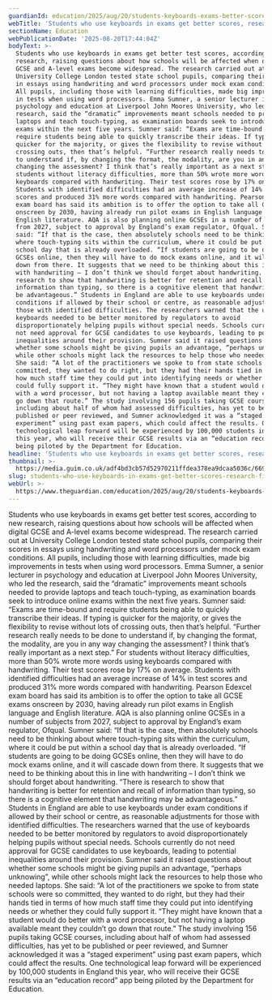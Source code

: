 ```yaml
---
guardianId: education/2025/aug/20/students-keyboards-exams-better-scores-research
webTitle: 'Students who use keyboards in exams get better scores, research finds'
sectionName: Education
webPublicationDate: '2025-08-20T17:44:04Z'
bodyText: >-
  Students who use keyboards in exams get better test scores, according to new
  research, raising questions about how schools will be affected when digital
  GCSE and A-level exams become widespread. The research carried out at
  University College London tested state school pupils, comparing their scores
  in essays using handwriting and word processors under mock exam conditions.
  All pupils, including those with learning difficulties, made big improvements
  in tests when using word processors. Emma Sumner, a senior lecturer in
  psychology and education at Liverpool John Moores University, who led the
  research, said the “dramatic” improvements meant schools needed to provide
  laptops and teach touch-typing, as examination boards seek to introduce online
  exams within the next five years. Sumner said: “Exams are time-bound and
  require students being able to quickly transcribe their ideas. If typing is
  quicker for the majority, or gives the flexibility to revise without lots of
  crossing outs, then that’s helpful. “Further research really needs to be done
  to understand if, by changing the format, the modality, are you in any way
  changing the assessment? I think that’s really important as a next step.” For
  students without literacy difficulties, more than 50% wrote more words using
  keyboards compared with handwriting. Their test scores rose by 17% on average.
  Students with identified difficulties had an average increase of 14% in test
  scores and produced 31% more words compared with handwriting. Pearson Edexcel
  exam board has said its ambition is to offer the option to take all GCSE exams
  onscreen by 2030, having already run pilot exams in English language and
  English literature. AQA is also planning online GCSEs in a number of subjects
  from 2027, subject to approval by England’s exam regulator, Ofqual. Sumner
  said: “If that is the case, then absolutely schools need to be thinking about
  where touch-typing sits within the curriculum, where it could be put within a
  school day that is already overloaded. “If students are going to be doing
  GCSEs online, then they will have to do mock exams online, and it will cascade
  down from there. It suggests that we need to be thinking about this in line
  with handwriting – I don’t think we should forget about handwriting. “There is
  research to show that handwriting is better for retention and recall of
  information than typing, so there is a cognitive element that handwriting may
  be advantageous.” Students in England are able to use keyboards under exam
  conditions if allowed by their school or centre, as reasonable adjustments for
  those with identified difficulties. The researchers warned that the use of
  keyboards needed to be better monitored by regulators to avoid
  disproportionately helping pupils without special needs. Schools currently do
  not need approval for GCSE candidates to use keyboards, leading to potential
  inequalities around their provision. Sumner said it raised questions about
  whether some schools might be giving pupils an advantage, “perhaps unknowing”,
  while other schools might lack the resources to help those who needed laptops.
  She said: “A lot of the practitioners we spoke to from state schools were so
  committed, they wanted to do right, but they had their hands tied in terms of
  how much staff time they could put into identifying needs or whether they
  could fully support it. “They might have known that a student would do better
  with a word processor, but not having a laptop available meant they couldn’t
  go down that route.” The study involving 156 pupils taking GCSE courses,
  including about half of whom had assessed difficulties, has yet to be
  published or peer reviewed, and Sumner acknowledged it was a “staged
  experiment” using past exam papers, which could affect the results. One
  technological leap forward will be experienced by 100,000 students in England
  this year, who will receive their GCSE results via an “education record” app
  being piloted by the Department for Education.
headline: 'Students who use keyboards in exams get better scores, research finds'
thumbnail: >-
  https://media.guim.co.uk/adf4bd3cb57d52970211ffdea378ea9dcaa5036c/669_0_4886_3910/500.jpg
slug: students-who-use-keyboards-in-exams-get-better-scores-research-finds
webUrl: >-
  https://www.theguardian.com/education/2025/aug/20/students-keyboards-exams-better-scores-research
---
```

Students who use keyboards in exams get better test scores, according to new research, raising questions about how schools will be affected when digital GCSE and A-level exams become widespread. The research carried out at University College London tested state school pupils, comparing their scores in essays using handwriting and word processors under mock exam conditions. All pupils, including those with learning difficulties, made big improvements in tests when using word processors. Emma Sumner, a senior lecturer in psychology and education at Liverpool John Moores University, who led the research, said the “dramatic” improvements meant schools needed to provide laptops and teach touch-typing, as examination boards seek to introduce online exams within the next five years. Sumner said: “Exams are time-bound and require students being able to quickly transcribe their ideas. If typing is quicker for the majority, or gives the flexibility to revise without lots of crossing outs, then that’s helpful. “Further research really needs to be done to understand if, by changing the format, the modality, are you in any way changing the assessment? I think that’s really important as a next step.” For students without literacy difficulties, more than 50% wrote more words using keyboards compared with handwriting. Their test scores rose by 17% on average. Students with identified difficulties had an average increase of 14% in test scores and produced 31% more words compared with handwriting. Pearson Edexcel exam board has said its ambition is to offer the option to take all GCSE exams onscreen by 2030, having already run pilot exams in English language and English literature. AQA is also planning online GCSEs in a number of subjects from 2027, subject to approval by England’s exam regulator, Ofqual. Sumner said: “If that is the case, then absolutely schools need to be thinking about where touch-typing sits within the curriculum, where it could be put within a school day that is already overloaded. “If students are going to be doing GCSEs online, then they will have to do mock exams online, and it will cascade down from there. It suggests that we need to be thinking about this in line with handwriting – I don’t think we should forget about handwriting. “There is research to show that handwriting is better for retention and recall of information than typing, so there is a cognitive element that handwriting may be advantageous.” Students in England are able to use keyboards under exam conditions if allowed by their school or centre, as reasonable adjustments for those with identified difficulties. The researchers warned that the use of keyboards needed to be better monitored by regulators to avoid disproportionately helping pupils without special needs. Schools currently do not need approval for GCSE candidates to use keyboards, leading to potential inequalities around their provision. Sumner said it raised questions about whether some schools might be giving pupils an advantage, “perhaps unknowing”, while other schools might lack the resources to help those who needed laptops. She said: “A lot of the practitioners we spoke to from state schools were so committed, they wanted to do right, but they had their hands tied in terms of how much staff time they could put into identifying needs or whether they could fully support it. “They might have known that a student would do better with a word processor, but not having a laptop available meant they couldn’t go down that route.” The study involving 156 pupils taking GCSE courses, including about half of whom had assessed difficulties, has yet to be published or peer reviewed, and Sumner acknowledged it was a “staged experiment” using past exam papers, which could affect the results. One technological leap forward will be experienced by 100,000 students in England this year, who will receive their GCSE results via an “education record” app being piloted by the Department for Education.
